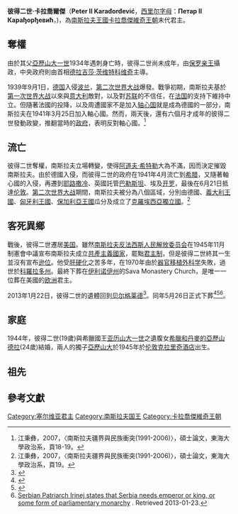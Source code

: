 {{Infobox royalty
| name         = 彼得二世
| image        = Peter II Karadordevic.jpg
| image_size   = 220px
| succession   = {{KOY}}[[南斯拉夫國家元首列表|國王]]
| reign        = 1934年10月9日－1945年11月29日（{{age in years and days|1934|10|9|1945|11|29|age=no}}）
| predecessor  = [[亞歷山大一世_(南斯拉夫)|亞歷山大一世]]
| regent       = [[保罗亲王_(南斯拉夫)|保罗亲王]]
| birth_date   = 1923年9月6日
| birth_place  = {{YUG-1918}}[[贝尔格莱德|贝尔格莱德]]
| death_date   = {{death date and age|1970|11|3|1923|9|6}}
| death_place  = {{USA}}[[科罗拉多州|科罗拉多州]][[丹佛|丹佛]]
| burial_place = {{flag|Serbia}}[[托波拉|托波拉]]
| spouse       = [[希臘和丹麥的亞歷山德拉|希臘和丹麥的亞歷山德拉]]
| issue        = [[亞歷山大_(南斯拉夫王儲)|亞歷山大]]
| house        = [[卡拉喬傑維奇王朝|卡拉喬傑維奇王朝]]
| father       = [[亞歷山大一世_(南斯拉夫)|亞歷山大一世]]
| mother       = [[羅馬尼亞的瑪麗亞_(1900-1961)|羅馬尼亞的瑪麗亞]]
| religion     = [[塞爾維亞正教會|塞爾維亞正教會]]
}}
'''彼得二世·卡拉喬爾傑'''（'''Peter II Karađorđević'''，[[西里尔字母|西里尔字母]]：'''Петар II Карађорђевић'''，{{bd|1923年|9月6日|1970年|11月3日|catIDX=P}})，為[[南斯拉夫王國|南斯拉夫王國]][[卡拉喬傑維奇王朝|卡拉喬傑維奇王朝]]末代君主。

==奪權==
由於其父[[亞歷山大一世_(南斯拉夫)|亞歷山大一世]]1934年遇刺身亡時，彼得二世尚未成年，由[[保罗亲王_(南斯拉夫)|保罗亲王]]攝政，中央政府則由首相[[德拉吉莎·茨维特科维奇|德拉吉莎·茨维特科维奇]]主導。

1939年9月1日，[[德国|德国]]入侵[[波兰|波兰]]，[[第二次世界大战|第二次世界大战]]爆發。戰爭初期，南斯拉夫基於[[第一次世界大战|第一次世界大战]]以來與[[意大利|意大利]]敵對，以及對[[苏联|苏联]]的不信任，在[[法国|法国]]的支持下維持中立。但隨著法國的投降，以及周遭國家不是加入[[轴心国|轴心国]]就是成為德國的一部分，南斯拉夫在1941年3月25日加入軸心國。然而，兩天後，還有六個月才成年的彼得二世發動政變，推翻當時的[[政府|政府]]，表明反對軸心國。<ref>江秉彝，2007，〈南斯拉夫疆界與民族衝突(1991-2006)〉，碩士論文，東海大學政治系，頁18-19。</ref>

==流亡==
彼得二世奪權，南斯拉夫立場轉變，使得[[阿道夫·希特勒|阿道夫·希特勒]]大為不滿，因而決定摧毀南斯拉夫。由於德國入侵，而彼得二世的政府在1941年4月流亡到[[希腊|希腊]]，又隨著軸心國的入侵，再遷到[[耶路撒冷|耶路撒冷]]、英國託管[[巴勒斯坦|巴勒斯坦]]、埃及[[开罗|开罗]]，最後在6月21日抵達[[伦敦|伦敦]]。[[第二次世界大战|第二次世界大战]]期間，南斯拉夫被分為八個區域，分別由德國、[[義大利王國_(1861年－1946年)|義大利王國]]、[[匈牙利王國_(1920年－1946年)|匈牙利王國]]、[[保加利亞王國|保加利亞王國]]瓜分及成立了[[克羅埃西亞獨立國|克羅埃西亞獨立國]]。<ref>江秉彝，2007，〈南斯拉夫疆界與民族衝突(1991-2006)〉，碩士論文，東海大學政治系，頁19。</ref>

==客死異鄉==
戰後，彼得二世遷居[[美国|美国]]。雖然[[南斯拉夫反法西斯人民解放委员会|南斯拉夫反法西斯人民解放委员会]]在1945年11月制憲會中議宣布南斯拉夫成立[[共產主義國家|共產主義國家]]，罷黜[[君主制|君主制]]，但是彼得二世終其一生並沒有宣布[[逊位|逊位]]。他受[[肝硬化|肝硬化]]之苦多年，在1970年由於[[器官移植|器官移植]][[外科学|外科学]]失敗，過世於[[科羅拉多州|科羅拉多州]]。最終下葬在[[伊利诺伊州|伊利诺伊州]]的Sava Monastery Church，是唯一一位葬在美國的[[欧洲|欧洲]]君主。

2013年1月22日，彼得二世的遺體回到[[贝尔格莱德|贝尔格莱德]]<ref>{{cite web|title=King Peter II Now in Royal Palace Chapel|url=http://www.royalfamily.org/statements/state-det/state-2661_eng.html#.UP7l5z7iOnM.facebook|publisher=Royal Family of Serbia|deadurl=yes|archiveurl=https://web.archive.org/web/20130125072620/http://www.royalfamily.org/statements/state-det/state-2661_eng.html#.UP7l5z7iOnM.facebook|archivedate=2013-01-25}}</ref>。同年5月26日正式下葬<ref>{{cite news| url=http://m.washingtonpost.com/national/remains-of-last-yugoslav-king-peter-ii-karadjordjevic-returned-from-us-to-serbia/2013/01/22/ccbc58f2-64a6-11e2-889b-f23c246aa446_story.html| title=Remains of last Yugoslav king Peter II Karadjordjevic returned from US to Serbia| agency=Associated Press| date=22 January 2013| work=[[The_Washington_Post|The Washington Post]]| publisher=washingtonpost.com| accessdate=2013-01-23| archive-date=2020-02-19| archive-url=https://web.archive.org/web/20200219110138/https://www.washingtonpost.com/national/remains-of-last-yugoslav-king-peter-ii-karadjordjevic-returned-from-us-to-serbia/2013/01/22/ccbc58f2-64a6-11e2-889b-f23c246aa446_story.html| dead-url=yes}}</ref><ref>{{cite news| title=The remains of King Peter II in Belgrade (Посмртни остаци краља Петра II у Београду)| url=http://www.rtv.rs/sr_ci/drustvo/posmrtni-ostaci-kralja-petra-ii-u-beogradu_365526.html| date=22 January 2013| language=sr| agency=[[Tanjug|Tanjug]]| work=[[Radio_Television_of_Serbia|Radio Television of Serbia]]| publisher=rtv.rs| accessdate=2013-01-23| archive-date=2016-08-12| archive-url=https://web.archive.org/web/20160812080539/http://www.rtv.rs/sr_ci/drustvo/posmrtni-ostaci-kralja-petra-ii-u-beogradu_365526.html| dead-url=no}}</ref><ref>[http://www.balkans.com/open-news.php?uniquenumber=168062 Serbian Patriarch Irinej states that Serbia needs emperor or king, or some form of parliamentary monarchy] {{webarchive|url=https://web.archive.org/web/20131029202922/http://www.balkans.com/open-news.php?uniquenumber=168062 |date=2013-10-29 }}. Retrieved 2013-01-23.</ref>。

== 家庭 ==
1944年，彼得二世(19歲)與希臘國王[[亚历山大一世_(希腊)|亚历山大一世]]之遺腹女[[希臘和丹麥的亞歷山德拉_(1921年－1993年)|希臘和丹麥的亞歷山德拉]](24歲)結婚，兩人的獨子[[亞歷山大_(南斯拉夫王儲)|亞歷山大]]於1945年於[[伦敦|伦敦]][[克拉里奇酒店|克拉里奇酒店]]出生。

== 祖先 ==
{{Ahnentafel top|先祖}}<center>
{{ahnentafel-compact5
| style = font-size: 85%; 
|boxstyle_1=background-color: #ddf;
|boxstyle_2=background-color: #fdd;
|boxstyle_3=background-color: #ffc;
|boxstyle_4=background-color: #dfd;
|boxstyle_5=background-color: #9fe;
|1='''南斯拉夫國王彼得二世'''
|2='''父：'''南斯拉夫國王[[亞歷山大一世_(南斯拉夫)|亞歷山大一世]]
|3='''母：'''南斯拉夫王后[[羅馬尼亞的瑪麗亞_(1900-1961)|瑪麗亞]]
|4='''祖父：'''塞爾維亞國王[[彼得一世_(塞爾維亞)|彼得一世]]
|5='''祖母：'''蒙特內哥羅的[[蒙特內哥羅的佐卡|佐卡公主]]
|6='''外祖父：'''羅馬尼亞國王[[斐迪南一世_(羅馬尼亞)|斐迪南一世]]
|7='''外祖母：'''羅馬尼亞王后[[瑪麗_(愛丁堡)|瑪麗]]
|8='''曾祖父：'''塞爾維亞親王[[亞歷山大·卡拉喬傑維奇|亞歷山大·卡拉喬傑維奇]]
|9='''曾祖母：'''塞爾維亞親王妃{{le|波西達·尼納多維奇|Persida Nenadović}}
|10= '''外曾祖父：'''蒙特內哥羅國王[[尼古拉一世_(蒙特內哥羅)|尼古拉一世]]
|11='''外曾祖母：'''蒙特內哥羅王后[[米萊娜·武科蒂奇|米萊娜·武科蒂奇]]
|12='''外曾祖父：'''霍亨索倫親王[[利奧波德_(霍亨索倫)|利奧波德]]
|13='''外曾祖母：'''葡萄牙公主[[葡萄牙的安東妮亞|安東妮亞]]
|14='''外曾祖父：'''薩克森-科堡-哥達公爵[[阿爾弗雷德_(薩克森-科堡-哥達公爵)|阿爾弗雷德]]
|15='''外曾祖母：'''公爵夫人[[瑪麗亞·亞歷山德洛芙娜_(俄羅斯)|瑪麗亞·亞歷山德洛芙娜]]
|16='''高祖父：'''[[卡拉喬爾傑·彼得羅維奇|卡拉喬爾傑·彼得羅維奇]]
|17='''高祖母：'''耶萊娜·尤法諾維奇
|18='''外高祖父：'''{{le|耶夫雷姆·尼納多維奇|Jevrem Nenadović}}
|19='''外高祖母：'''尤凡卡·米洛娃諾維奇
|20='''外高祖父：'''{{le|米爾科·彼得羅維奇·涅戈斯|Mirko Petrović-Njegoš}}
|21='''外高祖母：'''安娜斯塔西亞·馬蒂諾維奇
|22='''外高祖父：'''{{le|皮塔爾·武科蒂奇|Petar Vukotić}}
|23='''外高祖母：'''耶萊娜·沃伊沃蒂奇
|24='''外高祖父：'''霍亨索倫親王[[卡爾·安東_(霍亨索倫)|卡爾·安東]]
|25='''外高祖母：'''霍亨索倫親王妃[[巴登的約瑟芬|約瑟芬]]
|26='''外高祖父：'''葡萄牙國王[[斐迪南二世_(葡萄牙)|斐迪南二世]]
|27='''外高祖母：'''葡萄牙女王[[瑪麗亞二世_(葡萄牙)|瑪麗亞二世]]
|28='''外高祖父：'''英國王夫[[阿爾伯特親王|阿爾伯特親王]]
|29='''外高祖母：'''英國[[維多利亞女王|維多利亞女王]]
|30='''外高祖父：'''俄羅斯沙皇[[亞歷山大二世_(俄國)|亞歷山大二世]]
|31='''外高祖母：'''俄羅斯皇后[[瑪麗亞·亞歷山德羅芙娜皇后|瑪麗亞·亞歷山德羅芙娜]]
}}</center>
{{ahnentafel bottom}}

==參考文獻==
{{reflist}}

{{s-start}}
{{s-hou|[[卡拉喬爾傑王朝|卡拉喬爾傑王朝]]|1923年|9月6日|1970年|11月3日}}
{{s-bef|before=[[亞歷山大一世_(南斯拉夫)|亞歷山大一世]]}}
{{s-ttl|title=[[南斯拉夫統治者列表|南斯拉夫国王]]|years=1934年10月9日－1945年11月29日|reason=[[Socialist_Federal_Republic_of_Yugoslavia|Kingdom abolished in 1945]]}}
{{s-aft|after=[[亞歷山大王儲_(南斯拉夫)|亞歷山大王儲]](未登基)}}
{{end}}

{{塞爾維亞王國及南斯拉夫王國陸軍元帥}}
{{南斯拉夫國家元首}}
{{Authority control}}
{{DEFAULTSORT:Peter 02}}

[[Category:塞尔维亚君主|Category:塞尔维亚君主]]
[[Category:南斯拉夫国王|Category:南斯拉夫国王]]
[[Category:卡拉喬傑維奇王朝|Category:卡拉喬傑維奇王朝]]
